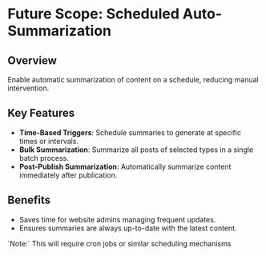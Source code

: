 
# Future Scope: Scheduled Auto-Summarization

## Overview

Enable automatic summarization of content on a schedule, reducing manual intervention.

## Key Features

-   **Time-Based Triggers**: Schedule summaries to generate at specific times or intervals.
-   **Bulk Summarization**: Summarize all posts of selected types in a single batch process.
-   **Post-Publish Summarization**: Automatically summarize content immediately after publication.

## Benefits

-   Saves time for website admins managing frequent updates.
-   Ensures summaries are always up-to-date with the latest content.

<Callout type="info">
    `Note:` This will require cron jobs or similar scheduling mechanisms
</Callout>
